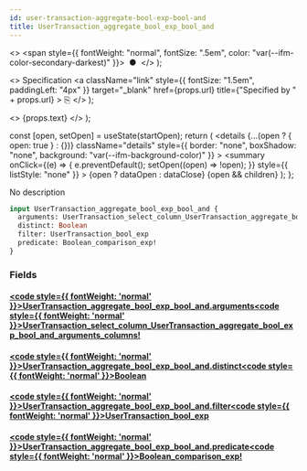```yaml
---
id: user-transaction-aggregate-bool-exp-bool-and
title: UserTransaction_aggregate_bool_exp_bool_and
---
```


<head>
  <meta content="noindex" name="robots" />
  <meta charset="utf-8" />
</head>

  <>
    <span style={{ fontWeight: "normal", fontSize: ".5em", color: "var(--ifm-color-secondary-darkest)" }}>
      &nbsp;●&nbsp;
    </span>
  </>
);

  <>
    Specification
    <a
      className="link"
      style={{ fontSize: "1.5em", paddingLeft: "4px" }}
      target="_blank"
      href={props.url}
      title={"Specified by " + props.url}
    >
      ⎘
    </a>
  </>
);

  <>
    <span className={props.class}>{props.text}</span>
  </>
);


  const [open, setOpen] = useState(startOpen);
  return (
    <details
      {...(open ? { open: true } : {})}
      className="details"
      style={{ border: "none", boxShadow: "none", background: "var(--ifm-background-color)" }}
    >
      <summary
        onClick={(e) => {
          e.preventDefault();
          setOpen((open) => !open);
        }}
        style={{ listStyle: "none" }}
      >
        {open ? dataOpen : dataClose}
      </summary>
      {open && children}
    </details>
  );
};

No description

```graphql
input UserTransaction_aggregate_bool_exp_bool_and {
  arguments: UserTransaction_select_column_UserTransaction_aggregate_bool_exp_bool_and_arguments_columns!
  distinct: Boolean
  filter: UserTransaction_bool_exp
  predicate: Boolean_comparison_exp!
}
```

### Fields

#### [<code style={{ fontWeight: 'normal' }}>UserTransaction_aggregate_bool_exp_bool_and.<b>arguments</b></code>](#)<Bullet />[<code style={{ fontWeight: 'normal' }}><b>UserTransaction_select_column_UserTransaction_aggregate_bool_exp_bool_and_arguments_columns!</b></code>](/docs/api/airdrops/graphql/envio/enums/user-transaction-select-column-user-transaction-aggregate-bool-exp-bool-and-arguments-columns.mdx) <Badge class="badge badge--secondary badge--non_null" text="non-null"/> <Badge class="badge badge--secondary " text="enum"/>

#### [<code style={{ fontWeight: 'normal' }}>UserTransaction_aggregate_bool_exp_bool_and.<b>distinct</b></code>](#)<Bullet />[<code style={{ fontWeight: 'normal' }}><b>Boolean</b></code>](/docs/api/airdrops/graphql/envio/scalars/boolean.mdx) <Badge class="badge badge--secondary " text="scalar"/>

#### [<code style={{ fontWeight: 'normal' }}>UserTransaction_aggregate_bool_exp_bool_and.<b>filter</b></code>](#)<Bullet />[<code style={{ fontWeight: 'normal' }}><b>UserTransaction_bool_exp</b></code>](/docs/api/airdrops/graphql/envio/inputs/user-transaction-bool-exp.mdx) <Badge class="badge badge--secondary " text="input"/>

#### [<code style={{ fontWeight: 'normal' }}>UserTransaction_aggregate_bool_exp_bool_and.<b>predicate</b></code>](#)<Bullet />[<code style={{ fontWeight: 'normal' }}><b>Boolean_comparison_exp!</b></code>](/docs/api/airdrops/graphql/envio/inputs/boolean-comparison-exp.mdx) <Badge class="badge badge--secondary badge--non_null" text="non-null"/> <Badge class="badge badge--secondary " text="input"/>
